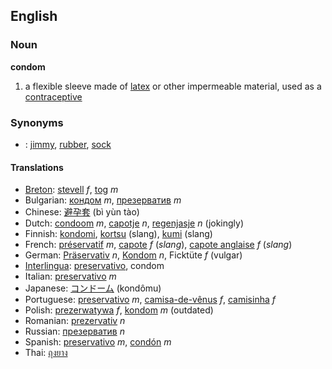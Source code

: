 ==English==

===Noun===
'''condom'''

# a flexible sleeve made of [[latex]] or other impermeable material, used as a [[contraceptive]]

===Synonyms===
*{{slang}}: [[jimmy]], [[rubber]], [[sock]]

====Translations====
*[[Breton]]: [[stevell]] ''f'', [[tog]] ''m''
*Bulgarian: [[кондом]] ''m'', [[презерватив]] ''m''
*Chinese: [[避孕套]] (bì yùn tào)
*Dutch: [[condoom]] ''m'', [[capotje]] ''n'', [[regenjasje]] ''n'' (jokingly)
*Finnish: [[kondomi]], [[kortsu]] (slang), [[kumi]] (slang)
*French: [[préservatif]] ''m'', [[capote]] ''f'' (''slang''), [[capote anglaise]] ''f'' (''slang'')
*German: [[Präservativ]] ''n'', [[Kondom]] ''n'', Ficktüte ''f'' (vulgar)
*[[Interlingua]]: [[preservativo]], condom
*Italian: [[preservativo]] ''m''
*Japanese: [[コンドーム]] (kondômu)
*Portuguese: [[preservativo]] ''m'', [[camisa-de-vênus]] ''f'', [[camisinha]] ''f''
*Polish: [[prezerwatywa]] ''f'', [[kondom]] ''m'' (outdated)
*Romanian: [[prezervativ]] ''n''
*Russian: [[презерватив]] ''n''
*Spanish: [[preservativo]] ''m'', [[condón]] ''m''
*Thai: [[ถุงยาง]]